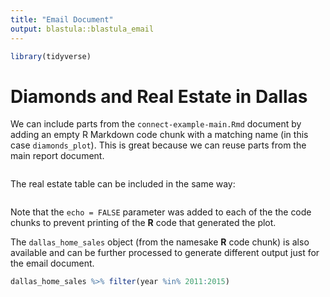 ```yaml
---
title: "Email Document"
output: blastula::blastula_email
---
```


```r
library(tidyverse)
```

# Diamonds and Real Estate in Dallas

We can include parts from the `connect-example-main.Rmd` document by adding an empty R Markdown code chunk with a matching name (in this case `diamonds_plot`). This is great because we can reuse parts from the main report document.

```r
```

The real estate table can be included in the same way:

```r
```

Note that the `echo = FALSE` parameter was added to each of the the code chunks to prevent printing of the **R** code that generated the plot.

The `dallas_home_sales` object (from the namesake **R** code chunk) is also available and can be further processed to generate different output just for the email document.

```r
dallas_home_sales %>% filter(year %in% 2011:2015)
```
